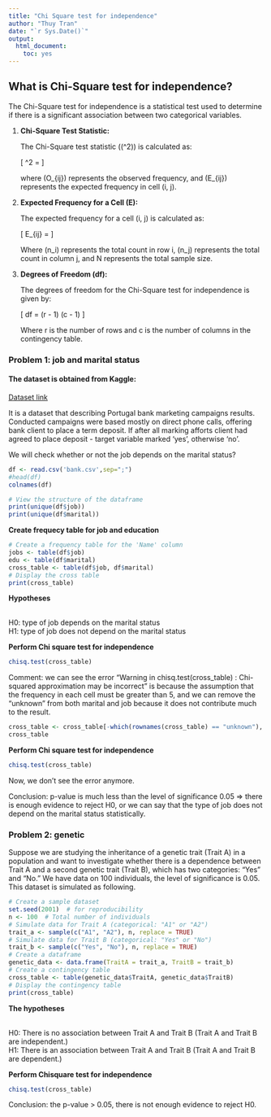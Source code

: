 ---
title: "Chi Square test for independence"
author: "Thuy Tran"
date: "`r Sys.Date()`"
output: 
  html_document: 
    toc: yes
---

## What is Chi-Square test for independence?


The Chi-Square test for independence is a statistical test used to determine if there is a significant association between two categorical variables.

1. **Chi-Square Test Statistic:**

   The Chi-Square test statistic (\(\chi^2\)) is calculated as:

   \[
   \chi^2 = \sum \frac{(O_{ij} - E_{ij})^2}{E_{ij}}
   \]

   where \(O_{ij}\) represents the observed frequency, and \(E_{ij}\) represents the expected frequency in cell (i, j).

2. **Expected Frequency for a Cell (E):**

   The expected frequency for a cell (i, j) is calculated as:

   \[
   E_{ij} = \frac{(n_i \cdot n_j)}{N}
   \]

   Where \(n_i\) represents the total count in row i, \(n_j\) represents the total count in column j, and N represents the total sample size.

3. **Degrees of Freedom (df):**

   The degrees of freedom for the Chi-Square test for independence is given by:

   \[
   df = (r - 1) \cdot (c - 1)
   \]
   
   Where r is the number of rows and c is the number of columns in the contingency table.
   
### Problem 1: job and marital status

#### The dataset is obtained from Kaggle:
[Dataset link](https://www.kaggle.com/datasets/volodymyrgavrysh/bank-marketing-campaigns-dataset)

It is a dataset that describing Portugal bank marketing campaigns results.
Conducted campaigns were based mostly on direct phone calls, offering bank client to place a term deposit.
If after all marking afforts client had agreed to place deposit - target variable marked 'yes', otherwise 'no'.

We will check whether or not the job depends on the marital status?


```{r}
df <- read.csv('bank.csv',sep=";")
#head(df)
colnames(df)
```
```{r}
# View the structure of the dataframe
print(unique(df$job))
print(unique(df$marital))

```

**Create frequecy table for job and education**
```{r}
# Create a frequency table for the 'Name' column
jobs <- table(df$job)
edu <- table(df$marital)
cross_table <- table(df$job, df$marital)
# Display the cross table
print(cross_table)

```
**Hypotheses**

<br>H0: type of job depends on the marital status
<br>H1: type of job does not depend on the marital status

**Perform Chi square test for independence**

```{r}
chisq.test(cross_table)
```
Comment: we can see the error "Warning in chisq.test(cross_table) :
  Chi-squared approximation may be incorrect" is because the assumption that the frequency in each cell must be greater than 5, and we can remove the "unknown" from both marital and job because it does not contribute much to the result.
```{r}
cross_table <- cross_table[-which(rownames(cross_table) == "unknown"), -which(colnames(cross_table) == "unknown")]
cross_table
```
  
**Perform Chi square test for independence**

```{r}
chisq.test(cross_table)
```
Now, we don't see the error anymore.

Conclusion: p-value is much less than the level of significance 0.05 => there is enough evidence to reject H0, or we can say that the type of job does not depend on the marital status statistically.

### Problem 2: genetic

Suppose we are studying the inheritance of a genetic trait (Trait A) in a population and want to investigate whether there is a dependence between Trait A and a second genetic trait (Trait B), which has two categories: "Yes" and "No." We have data on 100 individuals, the level of significance is 0.05. This dataset is simulated as following.

```{r}
# Create a sample dataset
set.seed(2001)  # for reproducibility
n <- 100  # Total number of individuals
# Simulate data for Trait A (categorical: "A1" or "A2")
trait_a <- sample(c("A1", "A2"), n, replace = TRUE)
# Simulate data for Trait B (categorical: "Yes" or "No")
trait_b <- sample(c("Yes", "No"), n, replace = TRUE)
# Create a dataframe
genetic_data <- data.frame(TraitA = trait_a, TraitB = trait_b)
# Create a contingency table
cross_table <- table(genetic_data$TraitA, genetic_data$TraitB)
# Display the contingency table
print(cross_table)
```

**The hypotheses**

<br>H0: There is no association between Trait A and Trait B (Trait A and Trait B are independent.)
<br>H1: There is an association between Trait A and Trait B (Trait A and Trait B are dependent.)

**Perform Chisquare test for independence**

```{r}
chisq.test(cross_table)
```
Conclusion: the p-value > 0.05, there is not enough evidence to reject H0.


